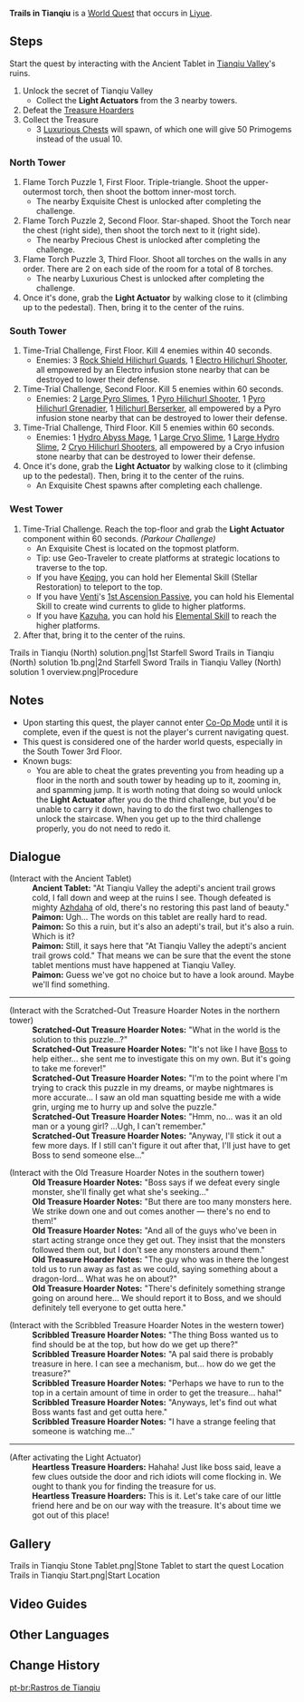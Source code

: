 {{Quest Infobox
|id            = 71011
|type          = World
|region        = Liyue
|area          = Minlin
|image         = <gallery>
Trails in Tianqiu Stone Tablet.png
|Stone Tablet
Location Trails in Tianqiu Start.png|Map Location
</gallery>
|summary       = 
|startLocation = [[Tianqiu Valley]], [[Liyue]]
|exp           = 
|mora          = 
|primogems     = 
|rep           = Liyue
|repAmt        = 20
|other         = *Luxurious [[Chest]] × 3
|characters    = Paimon; Traveler
}}
'''Trails in Tianqiu''' is a [[World Quest]] that occurs in [[Liyue]].

==Steps==
Start the quest by interacting with the Ancient Tablet in [[Tianqiu Valley]]'s ruins.
#Unlock the secret of Tianqiu Valley
#*Collect the '''Light Actuators''' from the 3 nearby towers.
#Defeat the [[Treasure Hoarders]]
#Collect the Treasure
#*3 [[Chests|Luxurious Chests]] will spawn, of which one will give 50 Primogems instead of the usual 10.

===North Tower===
#Flame Torch Puzzle 1, First Floor. Triple-triangle. Shoot the upper-outermost torch, then shoot the bottom inner-most torch.
#*The nearby Exquisite Chest is unlocked after completing the challenge.
#Flame Torch Puzzle 2, Second Floor. Star-shaped. Shoot the Torch near the chest (right side), then shoot the torch next to it (right side).
#*The nearby Precious Chest is unlocked after completing the challenge.
#Flame Torch Puzzle 3, Third Floor. Shoot all torches on the walls in any order. There are 2 on each side of the room for a total of 8 torches.
#*The nearby Luxurious Chest is unlocked after completing the challenge.
#Once it's done, grab the '''Light Actuator''' by walking close to it (climbing up to the pedestal). Then, bring it to the center of the ruins.

===South Tower===
#Time-Trial Challenge, First Floor. Kill 4 enemies within 40 seconds.
#*Enemies: 3 [[Hilichurl Guards|Rock Shield Hilichurl Guards]], 1 [[Hilichurl Shooters|Electro Hilichurl Shooter]], all empowered by an Electro infusion stone nearby that can be destroyed to lower their defense.
#Time-Trial Challenge, Second Floor. Kill 5 enemies within 60 seconds.
#*Enemies: 2 [[Pyro Slimes|Large Pyro Slimes]], 1 [[Hilichurl Shooters|Pyro Hilichurl Shooter]], 1 [[Hilichurl Grenadiers|Pyro Hilichurl Grenadier]], 1 [[Hilichurl Berserker]], all empowered by a Pyro infusion stone nearby that can be destroyed to lower their defense.
#Time-Trial Challenge, Third Floor. Kill 5 enemies within 60 seconds.
#*Enemies: 1 [[Hydro Abyss Mage]], 1 [[Cryo Slimes|Large Cryo Slime]], 1 [[Hydro Slimes|Large Hydro Slime]], 2 [[Hilichurl Shooters|Cryo Hilichurl Shooters]], all empowered by a Cryo infusion stone nearby that can be destroyed to lower their defense.
#Once it's done, grab the '''Light Actuator''' by walking close to it (climbing up to the pedestal). Then, bring it to the center of the ruins.
#*An Exquisite Chest spawns after completing each challenge.

===West Tower===
#Time-Trial Challenge. Reach the top-floor and grab the '''Light Actuator''' component within 60 seconds. ''(Parkour Challenge)''
#*An Exquisite Chest is located on the topmost platform.
#*Tip: use Geo-Traveler to create platforms at strategic locations to traverse to the top.
#*If you have [[Keqing]], you can hold her Elemental Skill (Stellar Restoration) to teleport to the top.
#*If you have [[Venti]]'s [[Embrace of Winds|1st Ascension Passive]], you can hold his Elemental Skill to create wind currents to glide to higher platforms.
#*If you have [[Kaedehara Kazuha|Kazuha]], you can hold his [[Chihayaburu|Elemental Skill]] to reach the higher platforms.
#After that, bring it to the center of the ruins.

<gallery hideaddbutton="true" captionalign="center">
Trails in Tianqiu (North) solution.png|1st Starfell Sword
Trails in Tianqiu (North) solution 1b.png|2nd Starfell Sword
Trails in Tianqiu Valley (North) solution 1 overview.png|Procedure
</gallery>

==Notes==
*Upon starting this quest, the player cannot enter [[Co-Op Mode]] until it is complete, even if the quest is not the player's current navigating quest.
*This quest is considered one of the harder world quests, especially in the South Tower 3rd Floor.
*Known bugs:
** You are able to cheat the grates preventing you from heading up a floor in the north and south tower by heading up to it, zooming in, and spamming jump. It is worth noting that doing so would unlock the '''Light Actuator''' after you do the third challenge, but you'd be unable to carry it down, having to do the first two challenges to unlock the staircase. When you get up to the third challenge properly, you do not need to redo it.

==Dialogue==
{{Quest Description|There is a strange tablet in Tianqiu Valley that seems to relate some of the valley's history...}}
{{Dialogue start}}
;(Interact with the Ancient Tablet)
:'''Ancient Tablet:''' "At Tianqiu Valley the adepti's ancient trail grows cold, I fall down and weep at the ruins I see. Though defeated is mighty [[Azhdaha]] of old, there's no restoring this past land of beauty."
:'''Paimon:''' Ugh... The words on this tablet are really hard to read.
:'''Paimon:''' So this a ruin, but it's also an adepti's trail, but it's also a ruin. Which is it?
:'''Paimon:''' Still, it says here that "At Tianqiu Valley the adepti's ancient trail grows cold." That means we can be sure that the event the stone tablet mentions must have happened at Tianqiu Valley.
:'''Paimon:''' Guess we've got no choice but to have a look around. Maybe we'll find something.
----
;(Interact with the Scratched-Out Treasure Hoarder Notes in the northern tower)
:'''Scratched-Out Treasure Hoarder Notes:''' "What in the world is the solution to this puzzle...?"
:'''Scratched-Out Treasure Hoarder Notes:''' "It's not like I have [[Yan'er|Boss]] to help either... she sent me to investigate this on my own. But it's going to take me forever!"
:'''Scratched-Out Treasure Hoarder Notes:''' "I'm to the point where I'm trying to crack this puzzle in my dreams, or maybe nightmares is more accurate... I saw an old man squatting beside me with a wide grin, urging me to hurry up and solve the puzzle."
:'''Scratched-Out Treasure Hoarder Notes:''' "Hmm, no... was it an old man or a young girl? ...Ugh, I can't remember."
:'''Scratched-Out Treasure Hoarder Notes:''' "Anyway, I'll stick it out a few more days. If I still can't figure it out after that, I'll just have to get Boss to send someone else..."

;(Interact with the Old Treasure Hoarder Notes in the southern tower)
:'''Old Treasure Hoarder Notes:''' "Boss says if we defeat every single monster, she'll finally get what she's seeking..."
:'''Old Treasure Hoarder Notes:''' "But there are too many monsters here. We strike down one and out comes another &mdash; there's no end to them!"
:'''Old Treasure Hoarder Notes:''' "And all of the guys who've been in start acting strange once they get out. They insist that the monsters followed them out, but I don't see any monsters around them."
:'''Old Treasure Hoarder Notes:''' "The guy who was in there the longest told us to run away as fast as we could, saying something about a dragon-lord... What was he on about?"
:'''Old Treasure Hoarder Notes:''' "There's definitely something strange going on around here... We should report it to Boss, and we should definitely tell everyone to get outta here."

;(Interact with the Scribbled Treasure Hoarder Notes in the western tower)
:'''Scribbled Treasure Hoarder Notes:''' "The thing Boss wanted us to find should be at the top, but how do we get up there?"
:'''Scribbled Treasure Hoarder Notes:''' "A pal said there is probably treasure in here. I can see a mechanism, but... how do we get the treasure?"
:'''Scribbled Treasure Hoarder Notes:''' "Perhaps we have to run to the top in a certain amount of time in order to get the treasure... haha!"
:'''Scribbled Treasure Hoarder Notes:''' "Anyways, let's find out what Boss wants fast and get outta here."
:'''Scribbled Treasure Hoarder Notes:''' "I have a strange feeling that someone is watching me..."
----
;(After activating the Light Actuator)
:'''Heartless Treasure Hoarders:''' Hahaha! Just like boss said, leave a few clues outside the door and rich idiots will come flocking in. We ought to thank you for finding the treasure for us.
:'''Heartless Treasure Hoarders:''' This is it. Let's take care of our little friend here and be on our way with the treasure. It's about time we got out of this place!
{{Dialogue end}}

==Gallery==
<gallery hideaddbutton="true" captionalign="center">
Trails in Tianqiu Stone Tablet.png|Stone Tablet to start the quest
Location Trails in Tianqiu Start.png|Start Location
</gallery>

==Video Guides==
{{EVT
|video1   = jj_i8f4KrTI
|caption1 = Trails in Tianqiu (Complete Guide)
}}

==Other Languages==
{{Other Languages
|en      = Trails in Tianqiu
|zhs     = 循仙踪兮天遒
|zhs_rm  = Xún Xiān Zōng Xī Tiānqiú
|zht     = 循仙蹤兮天遒
|zht_rm  = Xún Xiān Zōng Xī Tiānqiú
|zh_tl   = Following the Adepti Trails in Tianqiu
|ja      = 仙跡を辿って天穹に戻り
|ja_rm   = Senseki wo Todotte Tenkyuu ni Modori{{Assumed}}
|ja_tl   = Following the Adepti Trails and Return to Tianqiu
|ko      = 선인의 흔적을 따라 천주로 가다
|ko_rm   = Seon'in-ui Heunjeok-eul Ttara Cheonchuro Gada
|ko_tl   = Follow the Traces of the Adepti to Tianqiu
|es      = Rastros en Tianchiu
|es_tl   = Trails at Tianqiu
|fr      = Voyage à Tianqiu
|fr_tl   = Trip to Tianqiu
|ru      = Следы в долине Тяньцю
|ru_tl   = 
|th      = เส้นทางของเซียนในหุบเขา Tianqiu Valley
|th_rm   = 
|th_tl   = 
|vi      = Lần theo dấu tiên chạm chân trời
|vi_tl   = 
|de      = Der Pfad im Tianqiu-Tal
|de_tl   = The Trail in Tianqiu Valley
|id      = Perjalanan di Tianqiu
|id_tl   = Trip in Tianqiu
|pt      = Rastros de Tianqiu
|pt_tl   = Trails of Tianqiu
}}

==Change History==
{{Change History|1.0}}
[[pt-br:Rastros de Tianqiu]]